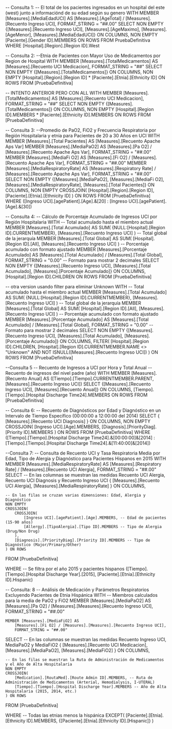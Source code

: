 -- Consulta 1: 
-- El total de los pacientes ingresados en un hospital del este (west) junto a informaciónd de su edad según su genero
WITH 
    MEMBER [Measures].[MediaEdadUCI] AS
        [Measures].[AgeTotal] / [Measures].[Recuento Ingreso UCI],
        FORMAT_STRING = "##.00"
SELECT 
    NON EMPTY {[Measures].[Recuento Ingreso UCI], [Measures].[AgeMaximo], [Measures].[AgeMenor], [Measures].[MediaEdadUCI]} ON COLUMNS, 
    NON EMPTY [Paciente].[Gender ID].MEMBERS ON ROWS
FROM 
    PruebaDefinitiva
WHERE 
	[Hospital].[Region].[Region ID].West
	
-- Consulta 2: 
--Etnia de Pacientes con Mayor Uso de Medicamentos por Region de Hospital
WITH 
    MEMBER [Measures].[TotalMedicamentos] AS
        [Measures].[Recuento UCI Medicacion],
        FORMAT_STRING = "##"
SELECT
    NON EMPTY 
    {[Measures].[TotalMedicamentos]} ON COLUMNS,
    NON EMPTY [Hospital].[Region].[Region ID] 
	* [Paciente].[Etnia].[Ethnicity ID] ON ROWS
FROM 
    [PruebaDefinitiva]

-- INTENTO ANTERIOR PERO CON ALL
WITH 
    MEMBER [Measures].[TotalMedicamentos] AS
        [Measures].[Recuento UCI Medicacion],
        FORMAT_STRING = "##"
SELECT
    NON EMPTY 
    {[Measures].[TotalMedicamentos]} ON COLUMNS,
    NON EMPTY [Hospital].[Region ID].MEMBERS 
	* [Paciente].[Ethnicity ID].MEMBERS ON ROWS
FROM 
    [PruebaDefinitiva]



-- Consulta 3: 
--Promedio de PaO2, FiO2 y Frecuencia Respiratoria por Región Hospitalaria y etnia para Pacientes de 20 a 30 Años en UCI
WITH 
    MEMBER [Measures].[Total Pacientes] AS
        [Measures].[Recuento Apache Aps Var]
    MEMBER [Measures].[MediaPaO2] AS
        [Measures].[Pa O2] / [Measures].[Recuento Apache Aps Var],
        FORMAT_STRING = "##.00"
    MEMBER [Measures].[MediaFi O2] AS
        [Measures].[Fi O2] / [Measures].[Recuento Apache Aps Var],
        FORMAT_STRING = "##.00"
    MEMBER [Measures].[MediaRespiratoryRate] AS
        [Measures].[Respiratory Rate] / [Measures].[Recuento Apache Aps Var],
        FORMAT_STRING = "##.00"
SELECT
    NON EMPTY 
    {[Measures].[MediaPaO2], 
     [Measures].[MediaFi O2],
     [Measures].[MediaRespiratoryRate],
     [Measures].[Total Pacientes]} ON COLUMNS,
    NON EMPTY 
    CROSSJOIN(
        [Hospital].[Region].[Region ID], 
        [Paciente].[Etnia].[Ethnicity ID]
    ) ON ROWS
FROM 
    [PruebaDefinitiva]
WHERE
    ([Ingreso UCI].[agePatient].[Age].&[20] : [Ingreso UCI].[agePatient].[Age].&[30])


-- Consulta 4:
-- Cálculo de Porcentaje Acumulado de Ingresos UCI por Región Hospitalaria
WITH 
-- Total acumulado hasta el miembro actual
MEMBER [Measures].[Total Acumulado] AS
    SUM(
        {NULL:[Hospital].[Region ID].CURRENTMEMBER}, 
        [Measures].[Recuento Ingreso UCI]
    )
-- Total global de la jerarquía
MEMBER [Measures].[Total Global] AS
    SUM(
        [Hospital].[Region ID].[All], 
        [Measures].[Recuento Ingreso UCI]
    )
-- Porcentaje acumulado con formato ajustado
MEMBER [Measures].[Porcentaje Acumulado] AS
    [Measures].[Total Acumulado] / [Measures].[Total Global],
    FORMAT_STRING = "0.00" -- Formato para mostrar 2 decimales
SELECT 
    NON EMPTY {[Measures].[Recuento Ingreso UCI], [Measures].[Total Acumulado], [Measures].[Porcentaje Acumulado]} ON COLUMNS,
    [Hospital].[Region ID].CHILDREN ON ROWS
FROM [PruebaDefinitiva]


-- otra version usando filter para eliminar Unknown
WITH 
-- Total acumulado hasta el miembro actual
MEMBER [Measures].[Total Acumulado] AS
    SUM(
        {NULL:[Hospital].[Region ID].CURRENTMEMBER}, 
        [Measures].[Recuento Ingreso UCI]
    )
-- Total global de la jerarquía
MEMBER [Measures].[Total Global] AS
    SUM(
        [Hospital].[Region ID].[All], 
        [Measures].[Recuento Ingreso UCI]
    )
-- Porcentaje acumulado con formato ajustado
MEMBER [Measures].[Porcentaje Acumulado] AS
    [Measures].[Total Acumulado] / [Measures].[Total Global],
    FORMAT_STRING = "0.00" -- Formato para mostrar 2 decimales
SELECT 
    NON EMPTY {[Measures].[Recuento Ingreso UCI], [Measures].[Total Acumulado], [Measures].[Porcentaje Acumulado]} ON COLUMNS,
    FILTER(
        [Hospital].[Region ID].CHILDREN,
        [Hospital].[Region ID].CURRENTMEMBER.NAME <> "Unknown" AND 
        NOT ISNULL([Measures].[Recuento Ingreso UCI])
    ) ON ROWS
FROM [PruebaDefinitiva]



--Consulta 5 
-- Recuento de Ingresos a UCI por Hora y Total Anual
-- Recuento de ingresos del nivel padre (año)
WITH 
MEMBER [Measures].[Recuento Anual] AS
    ([Tiempo].[Tiempo].CURRENTMEMBER.PARENT, [Measures].[Recuento Ingreso UCI])
SELECT 
    {[Measures].[Recuento Ingreso UCI], [Measures].[Recuento Anual]} ON COLUMNS,
    [Tiempo].[Tiempo].[Hospital Discharge Time24].MEMBERS ON ROWS
FROM [PruebaDefinitiva]


-- Consulta 6: 
-- Recuento de Diagnósticos por Edad y Diagnóstico en un Intervalo de Tiempo Específico (00:00:00 a 12:00:00 del 2014)
SELECT 
    { [Measures].[Recuento UCI Diagnosis] } ON COLUMNS,
    NON EMPTY 
    CROSSJOIN(
        [Ingreso UCI].[Age].MEMBERS,
        [Diagnosis].[PriorityDiag].[Priority ID].MEMBERS
    ) ON ROWS
FROM 
    [PruebaDefinitiva]
WHERE
    ([Tiempo].[Tiempo].[Hospital Discharge Time24].&[00:00:00]&[2014] : [Tiempo].[Tiempo].[Hospital Discharge Time24].&[11:40:00]&[2014])



--Consulta 7:
-- Consulta de Recuento UCI y Tasa Respiratoria Media por Edad, Tipo de Alergia y Diagnóstico para Pacientes Hispanos en 2015
WITH 
    MEMBER [Measures].[MediaRespiratoryRate] AS
        [Measures].[Respiratory Rate] / [Measures].[Recuento UCI Alergia],
        FORMAT_STRING = "##.00"
SELECT 
    -- En las columnas se muestran las medidas Recuento UCI Alergia, Recuento UCI Diagnosis y Recuento Ingreso UCI
    { 
        [Measures].[Recuento UCI Alergia],
		[Measures].[MediaRespiratoryRate]
    } ON COLUMNS,
    
    -- En las filas se cruzan varias dimensiones: Edad, Alergia y Diagnóstico
    NON EMPTY 
    CROSSJOIN(
        CROSSJOIN(
            [Ingreso UCI].[agePatient].[Age].MEMBERS, -- Edad de pacientes (15-90 años)
            [Allergy].[TipoAlergia].[Tipo ID].MEMBERS -- Tipo de Alergia (Drug/Non Drug)
        ),
        [Diagnosis].[PriorityDiag].[Priority ID].MEMBERS -- Tipo de Diagnóstico (Major/Primary/Other)
    ) ON ROWS
    
FROM 
    [PruebaDefinitiva]
    
WHERE 
    -- Se filtra por el año 2015 y pacientes hispanos 
    ([Tiempo].[Tiempo].[Hospital Discharge Year].[2015], 
     [Paciente].[Etnia].[Ethnicity ID].Hispanic)






-- Consulta: 8
--  Análisis de Medicación y Parámetros Respiratorios Excluyendo Pacientes de Etnia Hispánica
WITH 
    -- Miembros calculados para la media de PaO2 y FiO2
    MEMBER [Measures].[MediaPaO2] AS
        [Measures].[Pa O2] / [Measures].[Measures].[Recuento Ingreso UCI],
        FORMAT_STRING = "##.00"
        
    MEMBER [Measures].[MediaFiO2] AS
        [Measures].[Fi O2] / [Measures].[Measures].[Recuento Ingreso UCI],
        FORMAT_STRING = "##.00"

SELECT 
    -- En las columnas se muestran las medidas Recuento Ingreso UCI, MediaPaO2 y MediaFiO2
    { 
        [Measures].[Recuento UCI Medicacion],
        [Measures].[MediaPaO2],
        [Measures].[MediaFiO2]
    } ON COLUMNS,
    
    -- En las filas se muestran la Ruta de Administración de Medicamentos y el Año de Alta Hospitalaria
    NON EMPTY 
    CROSSJOIN(
        [Medication].[RoutaMed].[Route Admin ID].MEMBERS, -- Ruta de Administración de Medicamentos (Arterial, Hemodialysis, I-UTERAL)
        [Tiempo].[Tiempo].[Hospital Discharge Year].MEMBERS -- Año de Alta Hospitalaria (2015, 2014, etc.)
    ) ON ROWS
FROM 
    [PruebaDefinitiva]

WHERE 
    -- Todas las etnias menos la hispánica
    EXCEPT(
        [Paciente].[Etnia].[Ethnicity ID].MEMBERS,
        {[Paciente].[Etnia].[Ethnicity ID].[Hispanic]}
    )
